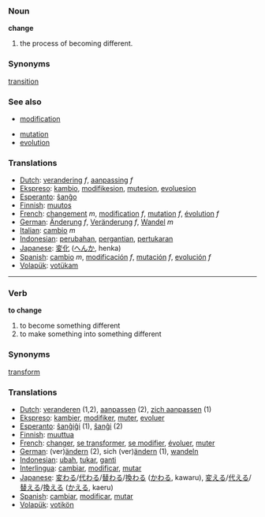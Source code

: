 === Noun ===

'''change'''

# the process of becoming different.

===Synonyms===
[[transition]]

=== See also ===
*[[modification]]

*[[mutation]]
*[[evolution]]

===Translations===
*[[Dutch]]: [[verandering]] ''f'', [[aanpassing]] ''f''
*[[Ekspreso]]: [[kambio]], [[modifikesion]], [[mutesion]], [[evoluesion]]
*[[Esperanto]]: [[ŝanĝo]]
*[[Finnish]]: [[muutos]]
*[[French]]: [[changement]] ''m'', [[modification]] ''f'', [[mutation]] ''f'', [[évolution]] ''f''
*[[German]]: [[Änderung]] ''f'', [[Veränderung]] ''f'', [[Wandel]] ''m''
*[[Italian]]: [[cambio]] ''m''
*[[Indonesian]]: [[ubah|perubahan]], [[ganti|pergantian]], [[tukar|pertukaran]]
*[[Japanese]]: [[変化]] ([[へんか]], henka)
*[[Spanish]]: [[cambio]] ''m'', [[modificación]] ''f'', [[mutación]] ''f'', [[evolución]] ''f''
*[[Volapük]]: [[votükam]]

----

=== Verb ===

'''to change'''

# to become something different
# to make something into something different

===Synonyms===
[[transform]]

=== Translations ===
*[[Dutch]]: [[veranderen]] (1,2), [[aanpassen]] (2), [[zich aanpassen]] (1)
*[[Ekspreso]]: [[kambier]], [[modifiker]], [[muter]], [[evoluer]]
*[[Esperanto]]: [[ŝanĝiĝi]] (1), [[ŝanĝi]] (2)
*[[Finnish]]: [[muuttua]]
*[[French]]: [[changer]], [[se transformer]], [[se modifier]], [[évoluer]], [[muter]]
*[[German]]: (ver)[[ändern]] (2), sich (ver)[[ändern]] (1), [[wandeln]]
*[[Indonesian]]: [[ubah]], [[tukar]], [[ganti]]
*[[Interlingua]]: [[cambiar]], [[modificar]], [[mutar]]
*[[Japanese]]: [[変わる]]/[[代わる]]/[[替わる]]/[[換わる]] ([[かわる]], kawaru), [[変える]]/[[代える]]/[[替える]]/[[換える]] ([[かえる]], kaeru)
*[[Spanish]]: [[cambiar]], [[modificar]], [[mutar]]
*[[Volapük]]: [[votikön]]
